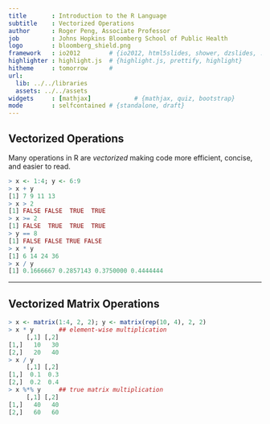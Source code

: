 ```yaml
---
title       : Introduction to the R Language
subtitle    : Vectorized Operations
author      : Roger Peng, Associate Professor
job         : Johns Hopkins Bloomberg School of Public Health
logo        : bloomberg_shield.png
framework   : io2012        # {io2012, html5slides, shower, dzslides, ...}
highlighter : highlight.js  # {highlight.js, prettify, highlight}
hitheme     : tomorrow      # 
url:
  lib: ../../libraries
  assets: ../../assets
widgets     : [mathjax]            # {mathjax, quiz, bootstrap}
mode        : selfcontained # {standalone, draft}
---
```


## Vectorized Operations

Many operations in R are _vectorized_ making code more efficient, concise, and easier to read.

```r
> x <- 1:4; y <- 6:9 
> x + y
[1] 7 9 11 13 
> x > 2
[1] FALSE FALSE  TRUE  TRUE
> x >= 2
[1] FALSE  TRUE  TRUE  TRUE
> y == 8
[1] FALSE FALSE TRUE FALSE 
> x * y
[1] 6 14 24 36
> x / y
[1] 0.1666667 0.2857143 0.3750000 0.4444444
```

---

## Vectorized Matrix Operations

```r
> x <- matrix(1:4, 2, 2); y <- matrix(rep(10, 4), 2, 2)
> x * y       ## element-wise multiplication
     [,1] [,2]
[1,]   10   30
[2,]   20   40
> x / y
     [,1] [,2]
[1,]  0.1  0.3
[2,]  0.2  0.4
> x %*% y     ## true matrix multiplication
     [,1] [,2]
[1,]   40   40
[2,]   60   60
```